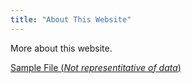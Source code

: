 ```yaml
---
title: "About This Website"
---
```


More about this website.

[Sample File (_Not representitative of data_)](./multiqc_report.html)